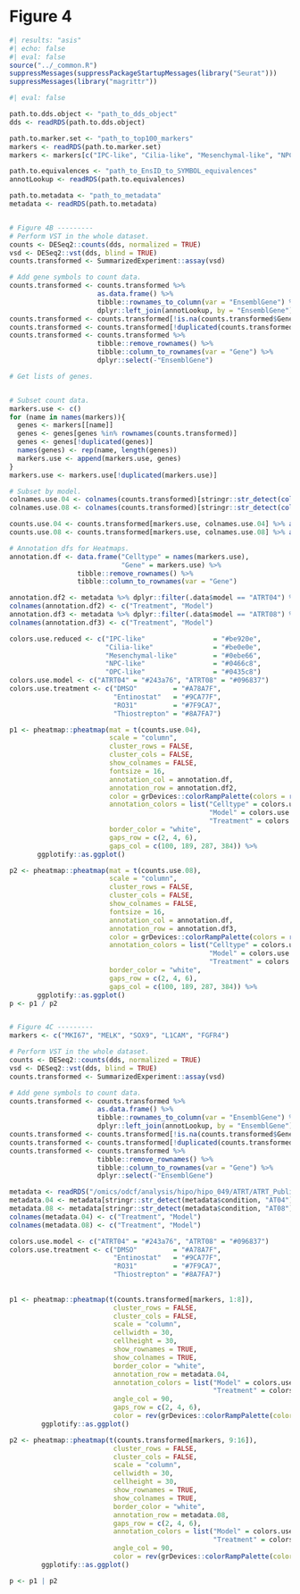 # Figure 4 {.unnumbered}

```r
#| results: "asis"
#| echo: false
#| eval: false
source("../_common.R")
suppressMessages(suppressPackageStartupMessages(library("Seurat")))
suppressMessages(library("magrittr"))
```

```r
#| eval: false

path.to.dds.object <- "path_to_dds_object"
dds <- readRDS(path.to.dds.object)

path.to.marker.set <- "path_to_top100_markers"
markers <- readRDS(path.to.marker.set)
markers <- markers[c("IPC-like", "Cilia-like", "Mesenchymal-like", "NPC-like", "OPC-like")]

path.to.equivalences <- "path_to_EnsID_to_SYMBOL_equivalences"
annotLookup <- readRDS(path.to.equivalences)

path.to.metadata <- "path_to_metadata"
metadata <- readRDS(path.to.metadata)


# Figure 4B ---------
# Perform VST in the whole dataset.
counts <- DESeq2::counts(dds, normalized = TRUE)
vsd <- DESeq2::vst(dds, blind = TRUE)
counts.transformed <- SummarizedExperiment::assay(vsd)

# Add gene symbols to count data.
counts.transformed <- counts.transformed %>% 
                      as.data.frame() %>% 
                      tibble::rownames_to_column(var = "EnsemblGene") %>% 
                      dplyr::left_join(annotLookup, by = "EnsemblGene")
counts.transformed <- counts.transformed[!is.na(counts.transformed$Gene), ]
counts.transformed <- counts.transformed[!duplicated(counts.transformed$Gene), ]
counts.transformed <- counts.transformed %>% 
                      tibble::remove_rownames() %>% 
                      tibble::column_to_rownames(var = "Gene") %>% 
                      dplyr::select(-"EnsemblGene")

# Get lists of genes.


# Subset count data.
markers.use <- c()
for (name in names(markers)){
  genes <- markers[[name]]
  genes <- genes[genes %in% rownames(counts.transformed)]
  genes <- genes[!duplicated(genes)]
  names(genes) <- rep(name, length(genes))
  markers.use <- append(markers.use, genes)
}
markers.use <- markers.use[!duplicated(markers.use)]

# Subset by model.
colnames.use.04 <- colnames(counts.transformed)[stringr::str_detect(colnames(counts.transformed), "AT04")]
colnames.use.08 <- colnames(counts.transformed)[stringr::str_detect(colnames(counts.transformed), "AT08")]

counts.use.04 <- counts.transformed[markers.use, colnames.use.04] %>% as.matrix()
counts.use.08 <- counts.transformed[markers.use, colnames.use.08] %>% as.matrix()

# Annotation dfs for Heatmaps.
annotation.df <- data.frame("Celltype" = names(markers.use),
                            "Gene" = markers.use) %>% 
                 tibble::remove_rownames() %>% 
                 tibble::column_to_rownames(var = "Gene")

annotation.df2 <- metadata %>% dplyr::filter(.data$model == "ATRT04") %>% dplyr::select(dplyr::all_of(c("treatment", "model")))
colnames(annotation.df2) <- c("Treatment", "Model")
annotation.df3 <- metadata %>% dplyr::filter(.data$model == "ATRT08") %>% dplyr::select(dplyr::all_of(c("treatment", "model")))
colnames(annotation.df3) <- c("Treatment", "Model")

colors.use.reduced <- c("IPC-like"                 = "#be920e",
                        "Cilia-like"               = "#be0e0e",
                        "Mesenchymal-like"         = "#0ebe66",
                        "NPC-like"                 = "#0466c8",
                        "OPC-like"                 = "#0435c8")
colors.use.model <- c("ATRT04" = "#243a76", "ATRT08" = "#096837")
colors.use.treatment <- c("DMSO"         = "#A78A7F",
                          "Entinostat"   = "#9CA77F",
                          "RO31"         = "#7F9CA7",
                          "Thiostrepton" = "#8A7FA7")

p1 <- pheatmap::pheatmap(mat = t(counts.use.04),
                         scale = "column",
                         cluster_rows = FALSE,
                         cluster_cols = FALSE,
                         show_colnames = FALSE,
                         fontsize = 16,
                         annotation_col = annotation.df,
                         annotation_row = annotation.df2,
                         color = grDevices::colorRampPalette(colors = rev(RColorBrewer::brewer.pal("RdBu", n = 11)))(100),
                         annotation_colors = list("Celltype" = colors.use.reduced,
                                                  "Model" = colors.use.model,
                                                  "Treatment" = colors.use.treatment),
                         border_color = "white",
                         gaps_row = c(2, 4, 6), 
                         gaps_col = c(100, 189, 287, 384)) %>% 
       ggplotify::as.ggplot()

p2 <- pheatmap::pheatmap(mat = t(counts.use.08),
                         scale = "column",
                         cluster_rows = FALSE,
                         cluster_cols = FALSE,
                         show_colnames = FALSE,
                         fontsize = 16,
                         annotation_col = annotation.df,
                         annotation_row = annotation.df3,
                         color = grDevices::colorRampPalette(colors = rev(RColorBrewer::brewer.pal("RdBu", n = 11)))(100),
                         annotation_colors = list("Celltype" = colors.use.reduced,
                                                  "Model" = colors.use.model,
                                                  "Treatment" = colors.use.treatment),
                         border_color = "white",
                         gaps_row = c(2, 4, 6), 
                         gaps_col = c(100, 189, 287, 384)) %>% 
       ggplotify::as.ggplot()
p <- p1 / p2


# Figure 4C ---------
markers <- c("MKI67", "MELK", "SOX9", "L1CAM", "FGFR4")

# Perform VST in the whole dataset.
counts <- DESeq2::counts(dds, normalized = TRUE)
vsd <- DESeq2::vst(dds, blind = TRUE)
counts.transformed <- SummarizedExperiment::assay(vsd)

# Add gene symbols to count data.
counts.transformed <- counts.transformed %>% 
                      as.data.frame() %>% 
                      tibble::rownames_to_column(var = "EnsemblGene") %>% 
                      dplyr::left_join(annotLookup, by = "EnsemblGene")
counts.transformed <- counts.transformed[!is.na(counts.transformed$Gene), ]
counts.transformed <- counts.transformed[!duplicated(counts.transformed$Gene), ]
counts.transformed <- counts.transformed %>% 
                      tibble::remove_rownames() %>% 
                      tibble::column_to_rownames(var = "Gene") %>% 
                      dplyr::select(-"EnsemblGene")

metadata <- readRDS("/omics/odcf/analysis/hipo/hipo_049/ATRT/ATRT_Publication_GitHub/datasets/ATRT_RNA_bulk_metadata_clean.rds")
metadata.04 <- metadata[stringr::str_detect(metadata$condition, "AT04"), c("treatment", "model")]
metadata.08 <- metadata[stringr::str_detect(metadata$condition, "AT08"), c("treatment", "model")]
colnames(metadata.04) <- c("Treatment", "Model")
colnames(metadata.08) <- c("Treatment", "Model")

colors.use.model <- c("ATRT04" = "#243a76", "ATRT08" = "#096837")
colors.use.treatment <- c("DMSO"         = "#A78A7F",
                          "Entinostat"   = "#9CA77F",
                          "RO31"         = "#7F9CA7",
                          "Thiostrepton" = "#8A7FA7")
  
  
p1 <- pheatmap::pheatmap(t(counts.transformed[markers, 1:8]),
                          cluster_rows = FALSE,
                          cluster_cols = FALSE,
                          scale = "column",
                          cellwidth = 30,
                          cellheight = 30,
                          show_rownames = TRUE,
                          show_colnames = TRUE,
                          border_color = "white",
                          annotation_row = metadata.04,
                          annotation_colors = list("Model" = colors.use.model,
                                                   "Treatment" = colors.use.treatment),
                          angle_col = 90,
                          gaps_row = c(2, 4, 6),
                          color = rev(grDevices::colorRampPalette(colors = RColorBrewer::brewer.pal("RdBu", n = 11))(100))) %>% 
        ggplotify::as.ggplot()

p2 <- pheatmap::pheatmap(t(counts.transformed[markers, 9:16]),
                          cluster_rows = FALSE,
                          cluster_cols = FALSE,
                          scale = "column",
                          cellwidth = 30,
                          cellheight = 30,
                          show_rownames = TRUE,
                          show_colnames = TRUE,
                          border_color = "white",
                          annotation_row = metadata.08,
                          gaps_row = c(2, 4, 6),
                          annotation_colors = list("Model" = colors.use.model,
                                                   "Treatment" = colors.use.treatment),
                          angle_col = 90,
                          color = rev(grDevices::colorRampPalette(colors = RColorBrewer::brewer.pal("RdBu", n = 11))(100))) %>% 
        ggplotify::as.ggplot()

p <- p1 | p2

```

